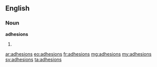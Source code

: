 ==English==

===Noun===
'''adhesions'''
# {{plural of|adhesion}}

[[ar:adhesions]]
[[eo:adhesions]]
[[fr:adhesions]]
[[mg:adhesions]]
[[my:adhesions]]
[[sv:adhesions]]
[[ta:adhesions]]